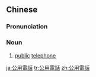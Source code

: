 {{also|公用电话}}
==Chinese==
{{zh-forms|s=公用电话|type=22}}

===Pronunciation===
{{zh-pron
|m=gōngyòng diànhuà
|c=gung1 jung6 din6 waa6-2
|cat=n
}}

===Noun===
{{zh-noun|mw=個|mw2=臺}}

# [[public]] [[telephone]]

{{zh-cat|Elementary}}

[[ja:公用電話]]
[[tr:公用電話]]
[[zh:公用電話]]